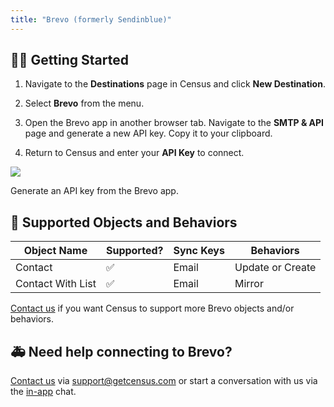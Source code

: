 ```yaml
---
title: "Brevo (formerly Sendinblue)"
---
```


## 🏃‍♀️ Getting Started

1. Navigate to the **Destinations** page in Census and click **New Destination**.

2. Select **Brevo** from the menu.

3. Open the Brevo app in another browser tab. Navigate to the **SMTP & API** page and generate a new API key. Copy it to your clipboard.

4. Return to Census and enter your **API Key** to connect.

![](/images/destinations/sendinblue.png)

Generate an API key from the Brevo app.

## 🔀 Supported Objects and Behaviors

| **Object Name**   | **Supported?** | **Sync Keys** | **Behaviors**    |
| ----------------- | -------------- | ------------- | ---------------- |
| Contact           | ✅              | Email         | Update or Create |
| Contact With List | ✅              | Email         | Mirror           |

[Contact us](mailto:support@getcensus.com) if you want Census to support more Brevo objects and/or behaviors.

## 🚑 Need help connecting to Brevo?

[Contact us](mailto:support@getcensus.com) via support@getcensus.com or start a conversation with us via the [in-app](https://app.getcensus.com) chat.
